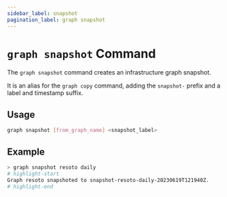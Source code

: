 ```yaml
---
sidebar_label: snapshot
pagination_label: graph snapshot
---
```


# `graph snapshot` Command

The `graph snapshot` command creates an infrastructure graph snapshot.

It is an alias for the `graph copy` command, adding the `snapshot-` prefix and a label and timestamp suffix.

## Usage

```bash
graph snapshot [from_graph_name] <snapshot_label>
```

## Example

```bash
> graph snapshot resoto daily
# highlight-start
Graph resoto snapshoted to snapshot-resoto-daily-20230619T121940Z.
# highlight-end
```
